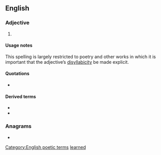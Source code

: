 {{also|learned|learnéd}}
==English==

===Adjective===
{{en-adj}}

# {{alternative spelling of|en|learned}}

====Usage notes====
This spelling is largely restricted to poetry and other works in which it is important that the adjective’s [[disyllabicity]] be made explicit.

====Quotations====
* {{seeCites|en}}

====Derived terms====
* {{l|en|learnèdly}}
* {{l|en|learnèdness}}

===Anagrams===
* {{anagrams|en|a=adeelnr|Darleen|Darlene|Leander|red lane|relaned}}

[[Category:English poetic terms]]
[[Category:English terms spelled with È|learned]]